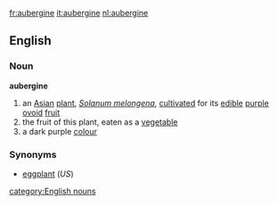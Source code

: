 [[fr:aubergine]]
[[it:aubergine]]
[[nl:aubergine]]


==English==
===Noun===
'''aubergine'''
# an [[Asian]] [[plant]], ''[[Solanum melongena]]'', [[cultivate]]d for its [[edible]] [[purple]] [[ovoid]] [[fruit]]
# the fruit of this plant, eaten as a [[vegetable]]
# a dark purple [[colour]]
===Synonyms===
*[[eggplant]]  (''US'')
[[category:English nouns]]